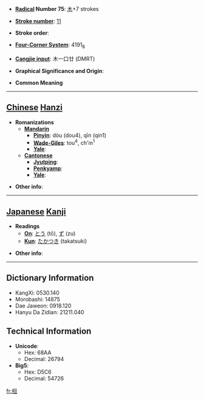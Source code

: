 * '''[[Wiktionary:Chinese radical index| Radical]] Number 75''': [[Wiktionary:Chinese radical index 木|木]]+7 strokes

* '''[[Wiktionary:Chinese total strokes index|Stroke number]]''': [[Wiktionary:Chinese total strokes index 11|11]]

* '''Stroke order''': 

* '''[[Wiktionary:Chinese four corner index|Four-Corner System]]''': 4191<sub>8</sub>

* '''[[Wiktionary:Chinese Cangjie index|Cangjie input]]''': 木一口廿 (DMRT)

* '''Graphical Significance and Origin''': 

* '''Common Meaning'''

----

== [[Chinese]] [[Hanzi]] ==

* '''Romanizations'''
** '''[[Mandarin]]'''
*** '''[[Pinyin]]''': dòu (dou4), qīn (qin1)
*** '''[[Wade-Giles]]''': tou<sup>4</sup>, ch'in<sup>1</sup>
*** '''[[Yale]]''': 
** '''[[Cantonese]]'''
*** '''[[Jyutping]]''':
*** '''[[Penkyamp]]''': 
*** '''[[Yale]]''': 

* '''Other info''': 

----

== [[Japanese]] [[Kanji]] ==

* '''Readings'''
** '''[[On]]''': [[とう]] (tō), [[ず]] (zu)
** '''[[Kun]]''': [[たかつき]] (takatsuki)

* '''Other info''':  

----

== Dictionary Information ==

* KangXi: 0530.140
* Morobashi: 14875
* Dae Jaweon: 0918.120
* Hanyu Da Zidian: 21211.040

== Technical Information ==

* '''Unicode''':
** Hex: 68AA
** Decimal: 26794
* '''Big5''':
** Hex: D5C6
** Decimal: 54726

[[fr:梪]]